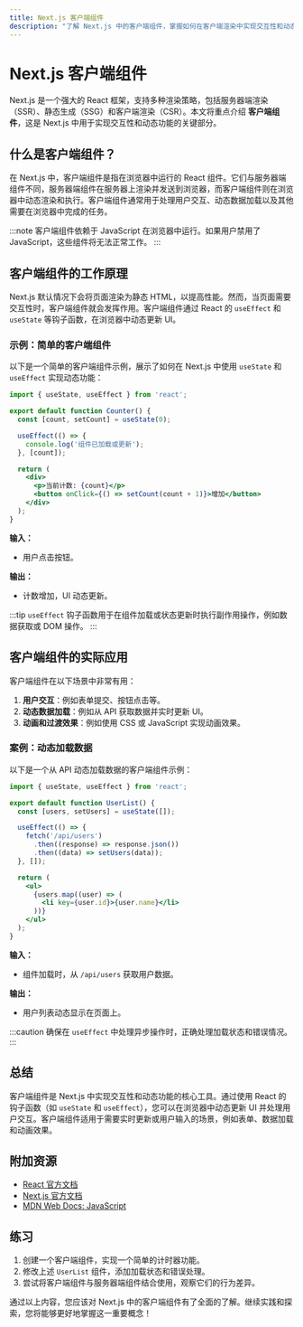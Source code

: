 ```yaml
---
title: Next.js 客户端组件
description: "了解 Next.js 中的客户端组件，掌握如何在客户端渲染中实现交互性和动态功能。"
---
```


# Next.js 客户端组件

Next.js 是一个强大的 React 框架，支持多种渲染策略，包括服务器端渲染（SSR）、静态生成（SSG）和客户端渲染（CSR）。本文将重点介绍 **客户端组件**，这是 Next.js 中用于实现交互性和动态功能的关键部分。

## 什么是客户端组件？

在 Next.js 中，客户端组件是指在浏览器中运行的 React 组件。它们与服务器端组件不同，服务器端组件在服务器上渲染并发送到浏览器，而客户端组件则在浏览器中动态渲染和执行。客户端组件通常用于处理用户交互、动态数据加载以及其他需要在浏览器中完成的任务。

:::note
客户端组件依赖于 JavaScript 在浏览器中运行。如果用户禁用了 JavaScript，这些组件将无法正常工作。
:::

## 客户端组件的工作原理

Next.js 默认情况下会将页面渲染为静态 HTML，以提高性能。然而，当页面需要交互性时，客户端组件就会发挥作用。客户端组件通过 React 的 `useEffect` 和 `useState` 等钩子函数，在浏览器中动态更新 UI。

### 示例：简单的客户端组件

以下是一个简单的客户端组件示例，展示了如何在 Next.js 中使用 `useState` 和 `useEffect` 实现动态功能：

```jsx
import { useState, useEffect } from 'react';

export default function Counter() {
  const [count, setCount] = useState(0);

  useEffect(() => {
    console.log('组件已加载或更新');
  }, [count]);

  return (
    <div>
      <p>当前计数: {count}</p>
      <button onClick={() => setCount(count + 1)}>增加</button>
    </div>
  );
}
```

**输入：**  
- 用户点击按钮。

**输出：**  
- 计数增加，UI 动态更新。

:::tip
`useEffect` 钩子函数用于在组件加载或状态更新时执行副作用操作，例如数据获取或 DOM 操作。
:::

## 客户端组件的实际应用

客户端组件在以下场景中非常有用：

1. **用户交互**：例如表单提交、按钮点击等。
2. **动态数据加载**：例如从 API 获取数据并实时更新 UI。
3. **动画和过渡效果**：例如使用 CSS 或 JavaScript 实现动画效果。

### 案例：动态加载数据

以下是一个从 API 动态加载数据的客户端组件示例：

```jsx
import { useState, useEffect } from 'react';

export default function UserList() {
  const [users, setUsers] = useState([]);

  useEffect(() => {
    fetch('/api/users')
      .then((response) => response.json())
      .then((data) => setUsers(data));
  }, []);

  return (
    <ul>
      {users.map((user) => (
        <li key={user.id}>{user.name}</li>
      ))}
    </ul>
  );
}
```

**输入：**  
- 组件加载时，从 `/api/users` 获取用户数据。

**输出：**  
- 用户列表动态显示在页面上。

:::caution
确保在 `useEffect` 中处理异步操作时，正确处理加载状态和错误情况。
:::

## 总结

客户端组件是 Next.js 中实现交互性和动态功能的核心工具。通过使用 React 的钩子函数（如 `useState` 和 `useEffect`），您可以在浏览器中动态更新 UI 并处理用户交互。客户端组件适用于需要实时更新或用户输入的场景，例如表单、数据加载和动画效果。

## 附加资源

- [React 官方文档](https://reactjs.org/docs/hooks-intro.html)
- [Next.js 官方文档](https://nextjs.org/docs)
- [MDN Web Docs: JavaScript](https://developer.mozilla.org/en-US/docs/Web/JavaScript)

## 练习

1. 创建一个客户端组件，实现一个简单的计时器功能。
2. 修改上述 `UserList` 组件，添加加载状态和错误处理。
3. 尝试将客户端组件与服务器端组件结合使用，观察它们的行为差异。

通过以上内容，您应该对 Next.js 中的客户端组件有了全面的了解。继续实践和探索，您将能够更好地掌握这一重要概念！